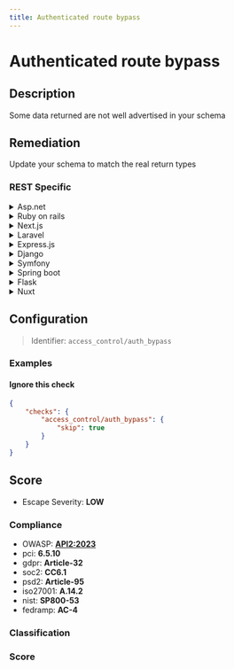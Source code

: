 ```yaml
---
title: Authenticated route bypass
---
```


# Authenticated route bypass

## Description

Some data returned are not well advertised in your schema


## Remediation

Update your schema to match the real return types



### REST Specific

<details>
    <summary>Asp.net</summary>

Ensure that all routes are properly authenticated by using middleware that validates the user's identity and permissions before accessing the route.

</details>

<details>
    <summary>Ruby on rails</summary>

Use before_action to check for a valid session or token before allowing access to certain controller actions.

</details>

<details>
    <summary>Next.js</summary>

Implement server-side checks in your API routes to verify the user's session or token before processing the request.

</details>

<details>
    <summary>Laravel</summary>

Use middleware to ensure that routes are only accessible to authenticated users.

</details>

<details>
    <summary>Express.js</summary>

Apply authentication middleware to your routes to verify the user's credentials before proceeding.

</details>

<details>
    <summary>Django</summary>

Decorate your view functions with the @login_required decorator to ensure that only authenticated users can access them.

</details>

<details>
    <summary>Symfony</summary>

Use the security.yaml configuration to restrict access to routes based on user roles.

</details>

<details>
    <summary>Spring boot</summary>

Secure your endpoints by using Spring Security and annotating your controller methods with @PreAuthorize or @Secured.

</details>

<details>
    <summary>Flask</summary>

Utilize the @login_required decorator from Flask-Login to protect your routes.

</details>

<details>
    <summary>Nuxt</summary>

In your Nuxt application, use middleware to check if the user is authenticated before rendering a page or processing an API request.

</details>

## Configuration

> Identifier: `access_control/auth_bypass`



### Examples



#### Ignore this check

```json
{
    "checks": {
        "access_control/auth_bypass": {
            "skip": true
        }
    }
}
```




## Score

- Escape Severity: **<span className="low-severity">LOW</span>**

### Compliance

- OWASP: **[API2:2023](https://github.com/OWASP/API-Security/blob/master/editions/2023/en/0xa2-broken-authentication.md)**
- pci: **6.5.10**
- gdpr: **Article-32**
- soc2: **CC6.1**
- psd2: **Article-95**
- iso27001: **A.14.2**
- nist: **SP800-53**
- fedramp: **AC-4**

### Classification






### Score




